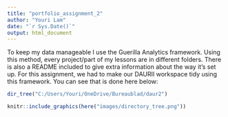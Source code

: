 ```yaml
---
title: "portfolio_assignment_2"
author: "Youri Lam"
date: "`r Sys.Date()`"
output: html_document
---
```


To keep my data manageable I use the Guerilla Analytics framework. Using this method, every project/part of my lessons are in different folders. There is also a README included to give extra information about the way it's set up. For this assignment, we had to make our DAURII workspace tidy using this framework. You can see that is done here below:

```r
dir_tree("C:/Users/Youri/OneDrive/Bureaublad/daur2")
```

```r
knitr::include_graphics(here("images/directory_tree.png"))
```
